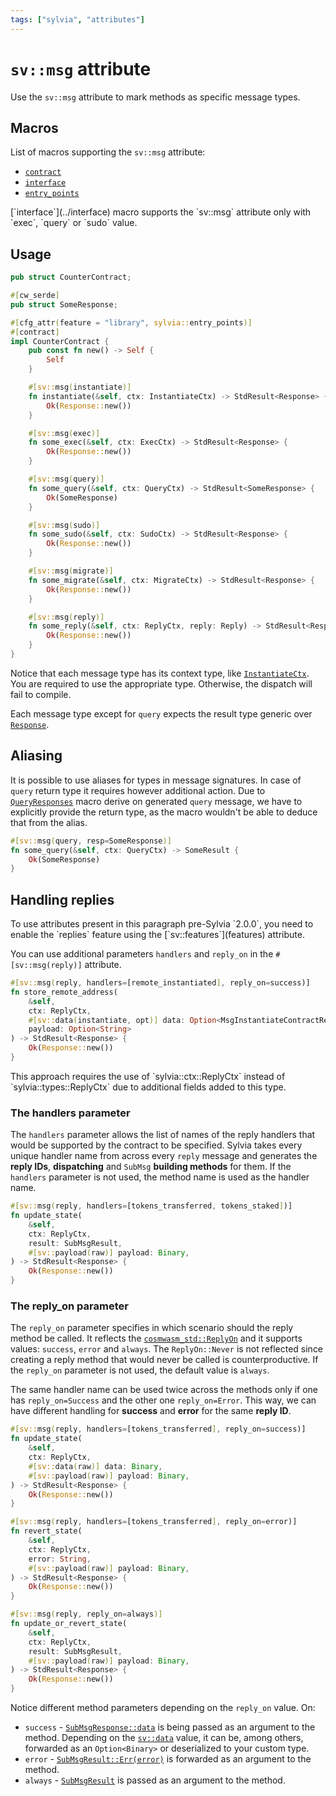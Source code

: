 ```yaml
---
tags: ["sylvia", "attributes"]
---
```



# `sv::msg` attribute

Use the `sv::msg` attribute to mark methods as specific message types.

## Macros

List of macros supporting the `sv::msg` attribute:

- [`contract`](../contract)
- [`interface`](../interface)
- [`entry_points`](../entry-points)

<Callout>
  [`interface`](../interface) macro supports the `sv::msg` attribute only with `exec`, `query` or
  `sudo` value.
</Callout>

## Usage

```rust template="sylvia-empty"
pub struct CounterContract;

#[cw_serde]
pub struct SomeResponse;

#[cfg_attr(feature = "library", sylvia::entry_points)]
#[contract]
impl CounterContract {
    pub const fn new() -> Self {
        Self
    }

    #[sv::msg(instantiate)]
    fn instantiate(&self, ctx: InstantiateCtx) -> StdResult<Response> {
        Ok(Response::new())
    }

    #[sv::msg(exec)]
    fn some_exec(&self, ctx: ExecCtx) -> StdResult<Response> {
        Ok(Response::new())
    }

    #[sv::msg(query)]
    fn some_query(&self, ctx: QueryCtx) -> StdResult<SomeResponse> {
        Ok(SomeResponse)
    }

    #[sv::msg(sudo)]
    fn some_sudo(&self, ctx: SudoCtx) -> StdResult<Response> {
        Ok(Response::new())
    }

    #[sv::msg(migrate)]
    fn some_migrate(&self, ctx: MigrateCtx) -> StdResult<Response> {
        Ok(Response::new())
    }

    #[sv::msg(reply)]
    fn some_reply(&self, ctx: ReplyCtx, reply: Reply) -> StdResult<Response> {
        Ok(Response::new())
    }
}
```

Notice that each message type has its context type, like
[`InstantiateCtx`](https://docs.rs/sylvia/latest/sylvia/types/struct.InstantiateCtx.html). You are
required to use the appropriate type. Otherwise, the dispatch will fail to compile.

Each message type except for `query` expects the result type generic over
[`Response`](https://docs.rs/cosmwasm-std/latest/cosmwasm_std/struct.Response.html).

## Aliasing

It is possible to use aliases for types in message signatures. In case of `query` return type it
requires however additional action. Due to
[`QueryResponses`](https://docs.rs/cosmwasm-schema/latest/cosmwasm_schema/derive.QueryResponses.html)
macro derive on generated `query` message, we have to explicitly provide the return type, as the
macro wouldn't be able to deduce that from the alias.

```rust template="sylvia-cw-storage-contract"
#[sv::msg(query, resp=SomeResponse)]
fn some_query(&self, ctx: QueryCtx) -> SomeResult {
    Ok(SomeResponse)
}
```

## Handling replies

<Callout>
  To use attributes present in this paragraph pre-Sylvia `2.0.0`, you need to enable the `replies`
  feature using the [`sv::features`](features) attribute.
</Callout>

You can use additional parameters `handlers` and `reply_on` in the `#[sv::msg(reply)]` attribute.

```rust {1} template="sylvia-cw-storage-contract"
#[sv::msg(reply, handlers=[remote_instantiated], reply_on=success)]
fn store_remote_address(
    &self,
    ctx: ReplyCtx,
    #[sv::data(instantiate, opt)] data: Option<MsgInstantiateContractResponse>,
    payload: Option<String>
) -> StdResult<Response> {
    Ok(Response::new())
}
```

<Callout>
  This approach requires the use of `sylvia::ctx::ReplyCtx` instead of `sylvia::types::ReplyCtx` due
  to additional fields added to this type.
</Callout>

### The handlers parameter

The `handlers` parameter allows the list of names of the reply handlers that would be supported by
the contract to be specified. Sylvia takes every unique handler name from across every `reply`
message and generates the **reply IDs**, **dispatching** and `SubMsg` **building methods** for them.
If the `handlers` parameter is not used, the method name is used as the handler name.

```rust {1} template="sylvia-cw-storage-contract"
#[sv::msg(reply, handlers=[tokens_transferred, tokens_staked])]
fn update_state(
    &self,
    ctx: ReplyCtx,
    result: SubMsgResult,
    #[sv::payload(raw)] payload: Binary,
) -> StdResult<Response> {
    Ok(Response::new())
}
```

### The reply_on parameter

The `reply_on` parameter specifies in which scenario should the reply method be called. It reflects
the [`cosmwasm_std::ReplyOn`](https://docs.rs/cosmwasm-std/latest/cosmwasm_std/enum.ReplyOn.html)
and it supports values: `success`, `error` and `always`. The `ReplyOn::Never` is not reflected since
creating a reply method that would never be called is counterproductive. If the `reply_on` parameter
is not used, the default value is `always`.

The same handler name can be used twice across the methods only if one has `reply_on=Success` and
the other one `reply_on=Error`. This way, we can have different handling for **success** and
**error** for the same **reply ID**.

```rust {1, 5, 11, 15, 21, 25} template="sylvia-cw-storage-contract"
#[sv::msg(reply, handlers=[tokens_transferred], reply_on=success)]
fn update_state(
    &self,
    ctx: ReplyCtx,
    #[sv::data(raw)] data: Binary,
    #[sv::payload(raw)] payload: Binary,
) -> StdResult<Response> {
    Ok(Response::new())
}

#[sv::msg(reply, handlers=[tokens_transferred], reply_on=error)]
fn revert_state(
    &self,
    ctx: ReplyCtx,
    error: String,
    #[sv::payload(raw)] payload: Binary,
) -> StdResult<Response> {
    Ok(Response::new())
}

#[sv::msg(reply, reply_on=always)]
fn update_or_revert_state(
    &self,
    ctx: ReplyCtx,
    result: SubMsgResult,
    #[sv::payload(raw)] payload: Binary,
) -> StdResult<Response> {
    Ok(Response::new())
}
```

Notice different method parameters depending on the `reply_on` value. On:

- `success` -
  [`SubMsgResponse::data`](https://docs.rs/cosmwasm-std/latest/cosmwasm_std/struct.SubMsgResponse.html)
  is being passed as an argument to the method. Depending on the [`sv::data`](data) value, it can
  be, among others, forwarded as an `Option<Binary>` or deserialized to your custom type.
- `error` -
  [`SubMsgResult::Err(error)`](https://docs.rs/cosmwasm-std/latest/cosmwasm_std/enum.SubMsgResult.html)
  is forwarded as an argument to the method.
- `always` -
  [`SubMsgResult`](https://docs.rs/cosmwasm-std/latest/cosmwasm_std/enum.SubMsgResult.html) is
  passed as an argument to the method.

